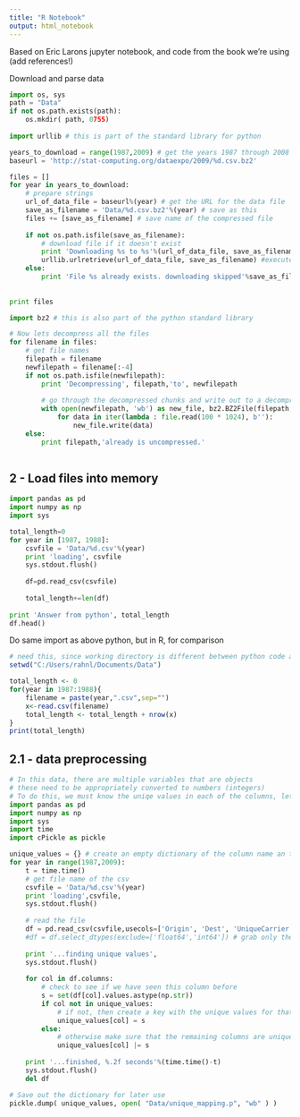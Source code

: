 ```yaml
---
title: "R Notebook"
output: html_notebook
---
```


Based on Eric Larons jupyter notebook, and code from the book we're using (add references!)

Download and parse data
```python
import os, sys
path = "Data"
if not os.path.exists(path):
    os.mkdir( path, 0755)
    
import urllib # this is part of the standard library for python

years_to_download = range(1987,2009) # get the years 1987 through 2008
baseurl = 'http://stat-computing.org/dataexpo/2009/%d.csv.bz2' 

files = []
for year in years_to_download:
    # prepare strings
    url_of_data_file = baseurl%(year) # get the URL for the data file
    save_as_filename = 'Data/%d.csv.bz2'%(year) # save as this
    files += [save_as_filename] # save name of the compressed file
    
    if not os.path.isfile(save_as_filename):
        # download file if it doesn't exist
        print 'Downloading %s to %s'%(url_of_data_file, save_as_filename) # progress update
        urllib.urlretrieve(url_of_data_file, save_as_filename) #execute download
    else:
        print 'File %s already exists. downloading skipped'%save_as_filename
        
    
print files  

import bz2 # this is also part of the python standard library

# Now lets decompress all the files
for filename in files:
    # get file names
    filepath = filename
    newfilepath = filename[:-4]
    if not os.path.isfile(newfilepath):
        print 'Decompressing', filepath,'to', newfilepath
    
        # go through the decompressed chunks and write out to a decompressed file
        with open(newfilepath, 'wb') as new_file, bz2.BZ2File(filepath, 'rb') as file:
            for data in iter(lambda : file.read(100 * 1024), b''):
                new_file.write(data)
    else:
        print filepath,'already is uncompressed.'
        
```



## 2 - Load files into memory
```python
import pandas as pd
import numpy as np
import sys

total_length=0
for year in [1987, 1988]:
    csvfile = 'Data/%d.csv'%(year)
    print 'loading', csvfile
    sys.stdout.flush()
    
    df=pd.read_csv(csvfile)
    
    total_length+=len(df)
    
print 'Answer from python', total_length
df.head()
```


Do same import as above python, but in R, for comparison
```r
# need this, since working directory is different between python code and r
setwd("C:/Users/rahnl/Documents/Data")

total_length <- 0
for(year in 1987:1988){
    filename = paste(year,".csv",sep="")
    x<-read.csv(filename)
    total_length <- total_length + nrow(x)
}
print(total_length)
```

## 2.1 - data preprocessing
```python
# In this data, there are multiple variables that are objects
# these need to be appropriately converted to numbers (integers) 
# To do this, we must know the uniqe values in each of the columns, let's do this first
import pandas as pd
import numpy as np
import sys
import time
import cPickle as pickle

unique_values = {} # create an empty dictionary of the column name an the unique values in it
for year in range(1987,2009):
    t = time.time()
    # get file name of the csv
    csvfile = 'Data/%d.csv'%(year)
    print 'loading',csvfile,
    sys.stdout.flush()
    
    # read the file
    df = pd.read_csv(csvfile,usecols=['Origin', 'Dest', 'UniqueCarrier','TailNum','CancellationCode']) 
    #df = df.select_dtypes(exclude=['float64','int64']) # grab only the non-numeric data
    
    print '...finding unique values',
    sys.stdout.flush()
    
    for col in df.columns:
        # check to see if we have seen this column before
        s = set(df[col].values.astype(np.str))
        if col not in unique_values:
            # if not, then create a key with the unique values for that column in it
            unique_values[col] = s
        else:
            # otherwise make sure that the remaining columns are unique
            unique_values[col] |= s
            
    print '...finished, %.2f seconds'%(time.time()-t)
    sys.stdout.flush()
    del df

# Save out the dictionary for later use
pickle.dump( unique_values, open( "Data/unique_mapping.p", "wb" ) )
```

